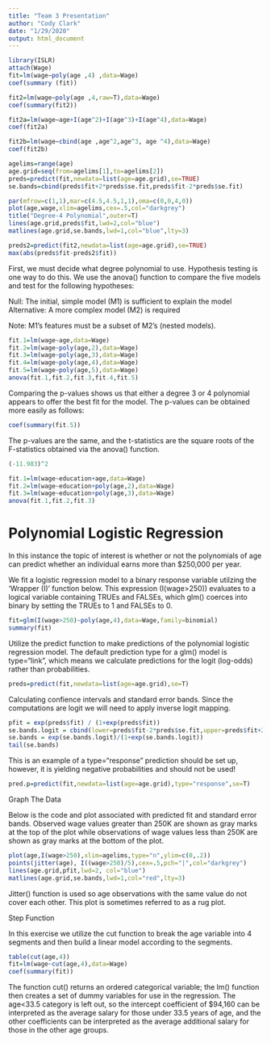 ```yaml
---
title: "Team 3 Presentation"
author: "Cody Clark"
date: "1/29/2020"
output: html_document
---
```


```R
library(ISLR)
attach(Wage)
fit=lm(wage∼poly(age ,4) ,data=Wage)
coef(summary (fit))
```



```R
fit2=lm(wage∼poly(age ,4,raw=T),data=Wage)
coef(summary(fit2))
```



```R
fit2a=lm(wage∼age+I(age^2)+I(age^3)+I(age^4),data=Wage)
coef(fit2a)
```

```R
fit2b=lm(wage∼cbind(age ,age^2,age^3, age ^4),data=Wage)
coef(fit2b)
```

```R
agelims=range(age)
age.grid=seq(from=agelims[1],to=agelims[2])
preds=predict(fit,newdata=list(age=age.grid),se=TRUE)
se.bands=cbind(preds$fit+2*preds$se.fit,preds$fit-2*preds$se.fit)
```

``` R
par(mfrow=c(1,1),mar=c(4.5,4.5,1,1),oma=c(0,0,4,0))
plot(age,wage,xlim=agelims,cex=.5,col="darkgrey")
title("Degree-4 Polynomial",outer=T)
lines(age.grid,preds$fit,lwd=2,col="blue")
matlines(age.grid,se.bands,lwd=1,col="blue",lty=3)
```

```R
preds2=predict(fit2,newdata=list(age=age.grid),se=TRUE)
max(abs(preds$fit-preds2$fit))
```

First, we must decide what degree polynomial to use. Hypothesis testing is one way to do this. We use the anova() function to compare the five models and test for the following hypotheses:

Null: The initial, simple model (M1) is sufficient to explain the model Alternative: A more complex model (M2) is required

Note: M1’s features must be a subset of M2’s (nested models).

```R
fit.1=lm(wage~age,data=Wage)
fit.2=lm(wage~poly(age,2),data=Wage)
fit.3=lm(wage~poly(age,3),data=Wage)
fit.4=lm(wage~poly(age,4),data=Wage)
fit.5=lm(wage~poly(age,5),data=Wage)
anova(fit.1,fit.2,fit.3,fit.4,fit.5)
```

Comparing the p-values shows us that either a degree 3 or 4 polynomial appears to offer the best fit for the model.
The p-values can be obtained more easily as follows:

```R
coef(summary(fit.5))
```

The p-values are the same, and the t-statistics are the square roots of the F-statistics obtained via the anova() function.

```R
(-11.983)^2
```

```R
fit.1=lm(wage~education+age,data=Wage)
fit.2=lm(wage~education+poly(age,2),data=Wage)
fit.3=lm(wage~education+poly(age,3),data=Wage)
anova(fit.1,fit.2,fit.3)
```

# Polynomial Logistic Regression

In this instance the topic of interest is whether or not the polynomials of age can predict whether an individual earns more than $250,000 per year.

We fit a logistic regression model to a binary response variable utilzing the 'Wrapper (I)' function below. This expression (I(wage>250)) evaluates to a logical variable containing TRUEs and FALSEs, which glm() coerces into binary by setting the TRUEs to 1 and FALSEs to 0. 

```R
fit=glm(I(wage>250)~poly(age,4),data=Wage,family=binomial)
summary(fit)
```

Utilize the predict function to make predictions of the polynomial logistic regression model. The default prediction type for a glm() model is type="link", which means we calculate predictions for the logit (log-odds) rather than probabilities.

```R
preds=predict(fit,newdata=list(age=age.grid),se=T)
```

Calculating confience intervals and standard error bands. Since the computations are logit we will need to apply inverse logit mapping.

```R
pfit = exp(preds$fit) / (1+exp(preds$fit))
se.bands.logit = cbind(lower=preds$fit-2*preds$se.fit,upper=preds$fit+2*preds$se.fit)
se.bands = exp(se.bands.logit)/(1+exp(se.bands.logit))
tail(se.bands)
```

This is an example of a type="response" prediction should be set up, however, it is yielding negative probabilities and should not be used!

```R
pred.p=predict(fit,newdata=list(age=age.grid),type="response",se=T)
```

Graph The Data

Below is the code and plot associated with predicted fit and standard error bands. Observed wage values greater than 250K are shown as gray marks at the top of the plot while observations of wage values less than 250K are shown as gray marks at the bottom of the plot.

```R
plot(age,I(wage>250),xlim=agelims,type="n",ylim=c(0,.2))
points(jitter(age), I((wage>250)/5),cex=.5,pch="|",col="darkgrey")
lines(age.grid,pfit,lwd=2, col="blue")
matlines(age.grid,se.bands,lwd=1,col="red",lty=3)
```

Jitter() function is used so age observations with the same value do not cover each other.
This plot is sometimes referred to as a rug plot.

Step Function

In this exercise we utilize the cut function to break the age variable into 4 segments and then build a linear model according to the segments.

```R
table(cut(age,4))
fit=lm(wage~cut(age,4),data=Wage)
coef(summary(fit))
```

The function cut() returns an ordered categorical variable; the lm() function then creates a set of dummy variables for use in the regression. The age<33.5 category is left out, so the intercept coefficient of $94,160 can be interpreted as the average salary for those under 33.5 years of age, and the other coefficients can be interpreted as the average additional salary for those in the other age groups.
